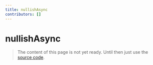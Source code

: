 ```yaml
---
title: nullishAsync
contributors: []
---
```


# nullishAsync

> The content of this page is not yet ready. Until then just use the [source code](https://github.com/fabian-hiller/valibot/blob/main/library/src/schemas/nullish/nullishAsync.ts).
